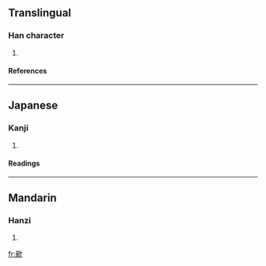 ==Translingual==
===Han character===
{{Han char|rn=76|rad=欠|as=11|sn=15|four=|canj=XX卜月弓 (XXYBN), 卜月弓人 (YBNO)}}
# {{defn|Han|sort=欠11}}
====References====
{{Han ref|kx=0572.050|dkj=16190|dj=0960.040|hdz=32150.120|uh=6B52|ud=27474}}

----
==Japanese==
===Kanji===
{{ja-kanji|grade=|rs=欠11}}
# {{defn|Japanese}} 
====Readings====
{{ja-readings|on=[[てき]] (teki), [[ちゃく]] (chaku)|kun=[[わらう]] (warau)}}

----
==Mandarin==
===Hanzi===
{{cmn-hanzi|pin=[[tì]] (ti4)|wg=t'i<sup>4</sup>}}
# {{defn|Mandarin}}

[[fr:歒]]